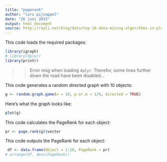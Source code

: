 ```yaml
---
title: "pagerank"
author: "lars pijnappel"
date: "26 juni 2015"
output: html_document
source: http://rayli.net/blog/data/top-10-data-mining-algorithms-in-plain-r/
---
```


This code loads the required packages:
 
```r
library(igraph)
# library(dplyr)
library(printr)
```

>> Error msg when loading ```dplyr```. 
Therefor, some lines further down the road have been disabled...

This code generates a random directed graph with 10 objects:
 
```r
g <- random.graph.game(n = 10, p.or.m = 1/4, directed = TRUE)
```

Here's what the graph looks like:
 
```r
plot(g)
```

This code calculates the PageRank for each object:
 
```r
pr <- page.rank(g)$vector
```

This code outputs the PageRank for each object:
 
```r
 df <- data.frame(Object = 1:10, PageRank = pr)
# arrange(df, desc(PageRank))
```